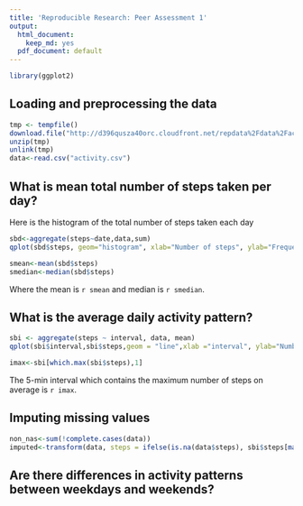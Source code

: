 ```yaml
---
title: 'Reproducible Research: Peer Assessment 1'
output:
  html_document:
    keep_md: yes
  pdf_document: default
---
```

```r
library(ggplot2)
```
## Loading and preprocessing the data
```r
tmp <- tempfile()
download.file("http://d396qusza40orc.cloudfront.net/repdata%2Fdata%2Factivity.zip",tmp)
unzip(tmp)
unlink(tmp)
data<-read.csv("activity.csv")
```

## What is mean total number of steps taken per day?
Here is the histogram of the total number  of steps taken each day
```r
sbd<-aggregate(steps~date,data,sum)
qplot(sbd$steps, geom="histogram", xlab="Number of steps", ylab="Frequency")
```
```r
smean<-mean(sbd$steps)
smedian<-median(sbd$steps)
```
Where the mean is `r smean` and median is `r smedian`.

## What is the average daily activity pattern?
```r
sbi <- aggregate(steps ~ interval, data, mean)
qplot(sbi$interval,sbi$steps,geom = "line",xlab ="interval", ylab="Number of steps")
```
```r
imax<-sbi[which.max(sbi$steps),1]
```
The 5-min interval which contains the maximum number of steps on average is `r imax`.

## Imputing missing values
```r
non_nas<-sum(!complete.cases(data))
imputed<-transform(data, steps = ifelse(is.na(data$steps), sbi$steps[match(data$interval, sbi$interval)], data$steps))
```


## Are there differences in activity patterns between weekdays and weekends?
